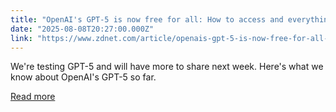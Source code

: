```yaml
---
title: "OpenAI's GPT-5 is now free for all: How to access and everything else we know"
date: "2025-08-08T20:27:00.000Z"
link: "https://www.zdnet.com/article/openais-gpt-5-is-now-free-for-all-how-to-access-and-everything-else-we-know/"
---
```


We're testing GPT-5 and will have more to share next week. Here's what we know about OpenAI's GPT-5 so far.

[Read more](https://www.zdnet.com/article/openais-gpt-5-is-now-free-for-all-how-to-access-and-everything-else-we-know/)
